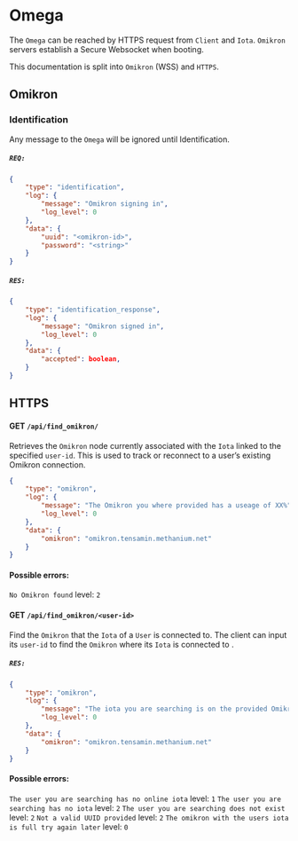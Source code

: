 # Omega
The `Omega` can be reached by HTTPS request from `Client` and `Iota`.
`Omikron` servers establish a Secure Websocket when booting.

This documentation is split into `Omikron` (WSS) and `HTTPS`.

## Omikron
### Identification
Any message to the `Omega` will be ignored until Identification.
##### `REQ:`
```json
{
	"type": "identification",
	"log": {
		"message": "Omikron signing in",
		"log_level": 0
	},
	"data": {
		"uuid": "<omikron-id>",
		"password": "<string>"
	}
}
```
##### `RES:`
```json
{
	"type": "identification_response",
	"log": {
	    "message": "Omikron signed in",
	    "log_level": 0
	},
	"data": {
	    "accepted": boolean,
	}
}
```

## HTTPS
#### GET `/api/find_omikron/`
Retrieves the `Omikron` node currently associated with the `Iota` linked to the specified `user-id`. This is used to track or reconnect to a user’s existing Omikron connection.
```json
{
	"type": "omikron",
	"log": {
	    "message": "The Omikron you where provided has a useage of XX%",
	    "log_level": 0
	},
	"data": {
		"omikron": "omikron.tensamin.methanium.net"
	}
}
```
#### Possible errors:
`No Omikron found` level: `2`
#### GET `/api/find_omikron/<user-id>`
Find the `Omikron` that the `Iota` of a `User` is connected to.
The client can input its `user-id` to find the `Omikron` where its `Iota` is connected to .
##### `RES:`
```json
{
	"type": "omikron",
	"log": {
		"message": "The iota you are searching is on the provided Omikron",
		"log_level": 0
	},
	"data": {
		"omikron": "omikron.tensamin.methanium.net"
	}
}
```
#### Possible errors:
`The user you are searching has no online iota` level: `1`
`The user you are searching has no iota` level: `2`
`The user you are searching does not exist` level: `2`
`Not a valid UUID provided` level: `2`
`The omikron with the users iota is full try again later` level: `0`